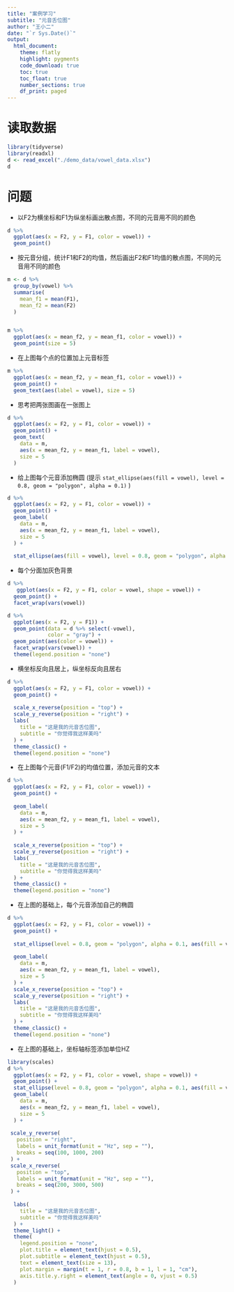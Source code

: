 ```yaml
---
title: "案例学习"
subtitle: "元音舌位图"
author: "王小二"
date: "`r Sys.Date()`"
output: 
  html_document:
    theme: flatly
    highlight: pygments
    code_download: true
    toc: true
    toc_float: true
    number_sections: true
    df_print: paged
---
```





# 读取数据

```r
library(tidyverse)
library(readxl)
d <- read_excel("./demo_data/vowel_data.xlsx")
d 
```

# 问题

- 以F2为横坐标和F1为纵坐标画出散点图，不同的元音用不同的颜色

```r
d %>%
  ggplot(aes(x = F2, y = F1, color = vowel)) +
  geom_point()
```


- 按元音分组，统计F1和F2的均值，然后画出F2和F1均值的散点图，不同的元音用不同的颜色

```r
m <- d %>%
  group_by(vowel) %>%
  summarise(
    mean_f1 = mean(F1),
    mean_f2 = mean(F2)
  )


m %>%
  ggplot(aes(x = mean_f2, y = mean_f1, color = vowel)) +
  geom_point(size = 5)
```



- 在上图每个点的位置加上元音标签

```r
m %>%
  ggplot(aes(x = mean_f2, y = mean_f1, color = vowel)) +
  geom_point() +
  geom_text(aes(label = vowel), size = 5)
```





- 思考把两张图画在一张图上

```r
d %>%
  ggplot(aes(x = F2, y = F1, color = vowel)) +
  geom_point() +
  geom_text(
    data = m,
    aes(x = mean_f2, y = mean_f1, label = vowel),
    size = 5
  )
```


- 给上图每个元音添加椭圆
(提示 `stat_ellipse(aes(fill = vowel), level = 0.8, geom = "polygon", alpha = 0.1)` )

```r
d %>%
  ggplot(aes(x = F2, y = F1, color = vowel)) +
  geom_point() +
  geom_label(
    data = m,
    aes(x = mean_f2, y = mean_f1, label = vowel),
    size = 5
  ) +
  
  stat_ellipse(aes(fill = vowel), level = 0.8, geom = "polygon", alpha = 0.1)
```





- 每个分面加灰色背景

```r
d %>%
   ggplot(aes(x = F2, y = F1, color = vowel, shape = vowel)) +
  geom_point() +
  facet_wrap(vars(vowel))
```



```r
d %>%
  ggplot(aes(x = F2, y = F1)) +
  geom_point(data = d %>% select(-vowel), 
             color = "gray") +
  geom_point(aes(color = vowel)) +
  facet_wrap(vars(vowel)) +
  theme(legend.position = "none")
```



- 横坐标反向且居上，纵坐标反向且居右

```r
d %>%
  ggplot(aes(x = F2, y = F1, color = vowel)) +
  geom_point() +
  
  scale_x_reverse(position = "top") +
  scale_y_reverse(position = "right") +
  labs(
    title = "这是我的元音舌位图",
    subtitle = "你觉得我这样美吗"
  ) +
  theme_classic() +
  theme(legend.position = "none")
```


- 在上图每个元音(F1/F2)的均值位置，添加元音的文本
```r
d %>%
  ggplot(aes(x = F2, y = F1, color = vowel)) +
  geom_point() +
  
  geom_label(
    data = m,
    aes(x = mean_f2, y = mean_f1, label = vowel),
    size = 5
  ) +
  
  scale_x_reverse(position = "top") +
  scale_y_reverse(position = "right") +
  labs(
    title = "这是我的元音舌位图",
    subtitle = "你觉得我这样美吗"
  ) +
  theme_classic() +
  theme(legend.position = "none")
```


- 在上图的基础上，每个元音添加自己的椭圆
```r
d %>%
  ggplot(aes(x = F2, y = F1, color = vowel)) +
  geom_point() +
  
  stat_ellipse(level = 0.8, geom = "polygon", alpha = 0.1, aes(fill = vowel)) +
  
  geom_label(
    data = m,
    aes(x = mean_f2, y = mean_f1, label = vowel),
    size = 5
  ) +
  scale_x_reverse(position = "top") +
  scale_y_reverse(position = "right") +
  labs(
    title = "这是我的元音舌位图",
    subtitle = "你觉得我这样美吗"
  ) +
  theme_classic() +
  theme(legend.position = "none")
```







- 在上图的基础上，坐标轴标签添加单位HZ

```r
library(scales)
d %>%
  ggplot(aes(x = F2, y = F1, color = vowel, shape = vowel)) +
  geom_point() +
  stat_ellipse(level = 0.8, geom = "polygon", alpha = 0.1, aes(fill = vowel)) +
  geom_label(
    data = m,
    aes(x = mean_f2, y = mean_f1, label = vowel),
    size = 5
  ) +
  
 scale_y_reverse(
   position = "right",
   labels = unit_format(unit = "Hz", sep = ""),
   breaks = seq(100, 1000, 200)
 ) +
 scale_x_reverse(
   position = "top",
   labels = unit_format(unit = "Hz", sep = ""),
   breaks = seq(200, 3000, 500)
 ) +
  
  labs(
    title = "这是我的元音舌位图",
    subtitle = "你觉得我这样美吗"
  ) +
  theme_light() +
  theme(
    legend.position = "none",
    plot.title = element_text(hjust = 0.5), 
    plot.subtitle = element_text(hjust = 0.5),
    text = element_text(size = 13),
    plot.margin = margin(t = 1, r = 0.8, b = 1, l = 1, "cm"),
    axis.title.y.right = element_text(angle = 0, vjust = 0.5)
  )
```




